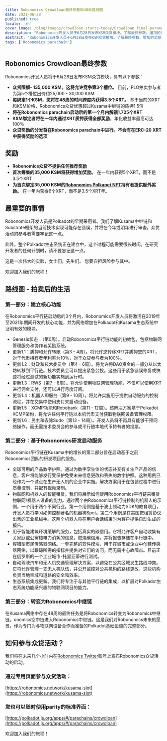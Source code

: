 ```yaml
---
title: Robonomics Crowdloan最终参数和48周路线图
date: 2021-06-28
published: true
locale: 'zh'
cover_image: /blog/images/crowdloan-starts-today/Crowdloan_final_parameters_Roadmap_blog.jpg
description: "Robonomics开发人员于6月28日发布KSM众贷模块。了解最终参数、增加的奖励以及拍卖后Robonomics的发展计划。"
abstract: "Robonomics开发人员于6月28日发布KSM众贷模块。了解最终参数、增加的奖励以及拍卖后Robonomics的发展计划。"
tags: ['Robonomics parachain']
---
```


## Robonomics Crowdloan最终参数

Robonomics开发人员将于6月28日发布KSM众贷模块，具有以下参数：

* **众贷限额- 135,000 KSM。这将允许竞争第3个槽位。** 目前，PLO拍卖参与者为第5个槽位出价约25,000 - 30,000 KSM
* **每绑定1个KSM，您将在48周的时间跨度内获得3.5个XRT。** 基于当前的XRT和KSM价格，Robonomics众贷优惠超过Kusama中继链的质押1.5倍
* **将在Robonomics parachain启动后的第一个月内解锁1.725个XRT**
* **KSM绑定者将在一年内通过XRT质押获得全部奖励**，年化收益率最高可达100%
* **众贷奖励的分发将在Robonomics parachain中进行。不会有在ERC-20 XRT中获得奖励的选项**

## 奖励

* **Robonomics众贷不提供任何推荐奖励**
* **首次筹集的35,000 KSM将获得增加奖励。** 在一年内获得5个XRT，而不是3.5个XRT
* **为首次绑定35,000 KSM的[Robonomics Polkapet NFT](https://opensea.io/assets/0x8cb813bf27dc744fc5fb6ba7515504de45d39e08/24)持有者提供额外奖励。** 在一年内获得6个XRT，而不是3.5个XRT年。

## 最重要的事情

Robonomics开发人员是Polkadot的早期采用者。我们了解Kusama中继链和Substrate框架的当前技术实现可能存在错误，并将在今年或明年进行审查。众贷活动的参与者需要牢记这一点。

此外，整个Polkadot生态系统正在建立中，这个过程可能需要很长时间。在研究开发者的任何计划时，请不要忘记这一点。

这是一次伟大的实验，女士们，先生们。
您要自担风险参与其中。

欢迎加入我们的旅程！

## 路线图 - 拍卖后的生活

<TextCard back="transparent">

### 第一部分：建立核心功能

在Robonomics平行链启动后的3个月内，Robonomics开发人员将激活在2019年至2021年期间开发的核心功能，并为网络增加在Polkadot和Kusama生态系统中证明有效的模块。

* Genesis状态：（第0周）。启动Robonomics平行链功能的初始包，包括物联网管理服务和协作者奖励系统。
* 更新1.1：质押和允许转账（第3 - 4周）。将允许您转移XRT并质押您的XRT，对于代币持有者年利率为10%，对于众贷参与者为100%。
* 更新1.2：财政和技术委员会（第4 - 6周）。将允许将DAO资金的一部分从以太坊转移到平行链。技术委员会可以提出紧急公投。这些用于紧急错误修复或快速将经过测试的新功能实施到运行时。
* 更新1.3：RWS（第7 - 8周）。将允许使用物联网管理功能，不仅可以使用XRT进行佣金支付，还可以进行月度订阅。
* 更新1.4：机器人即服务（第9 - 10周）。将允许实施用于提供自动服务的控制流程，并在交易中使用支付来启动设备。
* 更新1.5：XCMP功能和Robobank（第11 - 12周）。该解决方案基于Polkadot XCMP架构，将允许任何平行链以本机代币支付获取物联网设备管理权限。
* 更新1.6：民主和去除Sudo（第13 - 14周）。开发人员将不再具有能够干预网络操作，而无需技术委员会的参与或平行链本地代币持有者的投票。

</TextCard>

<TextCard back="transparent">

### 第二部分：基于Robonomics研发启动服务

Robonomics平行链在Kusama中的增长的第二部分旨在启动基于之前Robonomics团队的研发项目的服务。

- 全球可用的产品数字护照。通过为数字孪生体的状态补充有关生产产品的信息，客户将能够发行受保护免受未来信息更改和丢失的数字护照。这种用例已经作为一个试点在生产无人机的企业中实施。解决方案用于在包装过程中进行质量控制，并配有视频录制。
- 物联网和机器人的智能租赁。我们将展示如何使用Robonomics平行链来租赁物联网/机器人设备的能力。通过两个由Robonomics平行链控制的机器人的示例，一个用于两个不同行业。第一个用例是基于波士顿动力SDK的教育项目，开发人员将学习如何控制著名的机器狗Spot。第二个用例是在美国按租赁协议出售的工业机械手。这两个机器人将在用户会话结束时为客户提供自动生成的报告。
- 用于智能建筑环境缓解的服务，包括真实的碳信用。它将允许客户自动收集有关家庭或公寓楼电力消耗的信息，燃烧碳信用，并将报告存储在平行链中。
- 容错型市民传感器网络。一套完整的软件模块，用于在城市或企业中创建传感器网络，以跟踪所需的指标并提供对它们的访问，而无需中心故障点。目前正在俄罗斯的一个工业城市-托里亚蒂进行测试。
- 自动驾驶汽车和无人机交通管理解决方案，以避免在公共区域发生路线冲突。它将允许管理一支无人机队伍，并公开监控对公共机构的路线更改，这些机构负责当地空域和道路的安全和效率。
- 生态系统集成更新。我们将专注于与其他平行链的集成，以扩展对Polkadot生态系统功能感兴趣的物联网项目的能力。

</TextCard>

<TextCard back="transparent">

### 第三部分：转变为Robonomics中继链

在Kusama网络中存在48周的最终任务是将Robonomics转变为Robonomics中继链。onomics空中链进入Robonomics中继链。这是我们对Robonomics未来的愿景，作为专门为与物联网设备合作而准备的Polkadot基础设施的完整部分。

</TextCard>

## 如何参与众贷活动？

我们将在未来几个小时内在[Robonomics Twitter](https://twitter.com/AIRA_Robonomics)账号上宣布Robonomics众贷活动的启动。

<TextCard back="transparent">

### 通过专用页面参与众贷活动：

[https://robonomics.network/kusama-slot](https://robonomics.network/kusama-slot)

</TextCard>

<TextCard back="transparent">

### 您也可以随时使用parity的标准界面：

[https://polkadot.js.org/apps/#/parachains/crowdloan](https://polkadot.js.org/apps/#/parachains/crowdloan)

</TextCard>

欢迎加入我们的旅程！